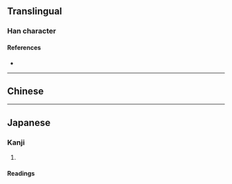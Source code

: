 {{also|嘔}}
{{character info/new}}
==Translingual==

===Han character===
{{Han char|rn=30|rad=口|as=04|sn=7|four=|canj=RSK|ids=⿰口区}}

====References====
* {{Han ref|kx=0181.191|hdz=10587.040|uh=5455|ud=21589}}

----

==Chinese==
{{zh-see|嘔}}

----

==Japanese==

===Kanji===
{{ja-kanji|grade=|rs=口04|kyu=嘔}}

# {{defn|lang=ja|sort=口04}}

====Readings====
{{ja-readings
|goon=う, く
|kanon=おう, く
|kun=うた-う, は-く
}}